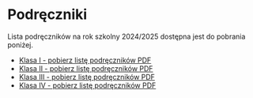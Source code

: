 # Podręczniki

Lista podręczników na rok szkolny 2024/2025 dostępna jest do pobrania poniżej.

<ul>
  <li>
    <a
      target="_blank"
      href={require('./podreczniki/klasa_pierwsza_liceum.pdf').default}
    >
      Klasa I - pobierz listę podręczników PDF
    </a>
  </li>
  <li>
    <a
      target="_blank"
      href={require('./podreczniki/klasa_druga_liceum.pdf').default}
    >
      Klasa II - pobierz listę podręczników PDF
    </a>
  </li>
  <li>
    <a
      target="_blank"
      href={require('./podreczniki/klasa_trzecia_liceum.pdf').default}
    >
      Klasa III - pobierz listę podręczników PDF
    </a>
  </li>
  <li>
    <a
      target="_blank"
      href={require('./podreczniki/klasa_czwarta_liceum.pdf').default}
    >
      Klasa IV - pobierz listę podręczników PDF
    </a>
  </li>
</ul>
